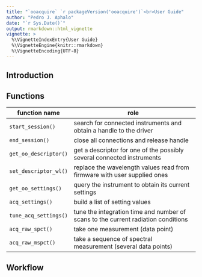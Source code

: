 ```yaml
---
title: "`ooacquire` `r packageVersion('ooacquire')`<br>User Guide"
author: "Pedro J. Aphalo"
date: "`r Sys.Date()`"
output: rmarkdown::html_vignette
vignette: >
  %\VignetteIndexEntry{User Guide}
  %\VignetteEngine{knitr::rmarkdown}
  %\VignetteEncoding{UTF-8}
---
```


## Introduction

## Functions

| function name | role |
| ---------|----------------------------------------------------------|
| `start_session()` | search for connected instruments and obtain a handle to the driver |
| `end_session()` | close all connections and release handle |
| `get_oo_descriptor()` | get a descriptor for one of the possibly several connected instruments |
| `set_descriptor_wl()` | replace the wavelength values read from firmware with user supplied ones |
| `get_oo_settings()` | query the instrument to obtain its current settings |
| `acq_settings()` | build a list of setting values |
| `tune_acq_settings()` | tune the integration time and number of scans to the current radiation conditions |
| `acq_raw_spct()` | take one measurement (data point) |
| `acq_raw_mspct()` | take a sequence of spectral measurement (several data points) |

## Workflow

